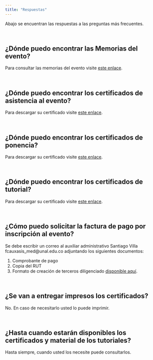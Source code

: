 ```yaml
---
title: "Respuestas"
---
```

Abajo se encuentran las respuestas a las preguntas más frecuentes.

<br/>

## ¿Dónde puedo encontrar las Memorias del evento?

Para consultar las memorias del evento visite [este enlace](https://rdaymedellin.github.io/documentos/Memorias/Memorias_Rday_Medellin.pdf).

<br/>

## ¿Dónde puedo encontrar los certificados de asistencia al evento?

Para descargar su certificado visite [este enlace](https://rdaymedellin.github.io/documentos/Certificados/Certificado_asistencia.pdf).

<br/>

## ¿Dónde puedo encontrar los certificados de ponencia?

Para descargar su certificado visite [este enlace](https://rdaymedellin.github.io/documentos/Certificados/Certificado_ponencia.pdf).

<br/>

## ¿Dónde puedo encontrar los certificados de tutorial?

Para descargar su certificado visite [este enlace](https://rdaymedellin.github.io/documentos/Certificados/Certificado_tutorial.pdf).

<br/>

## ¿Cómo puedo solicitar la factura de pago por inscripción al evento?

Se debe escribir un correo al auxiliar administrativo Santiago Villa fcauxasis_med@unal.edu.co adjuntando los siguientes documentos:

1. Comprobante de pago
2. Copia del RUT
3. Formato de creación de terceros diligenciado [disponible aquí](https://rdaymedellin.github.io/documentos/creacion_terceros.pdf).

<br/>

## ¿Se van a entregar impresos los certificados?

No. En caso de necesitarlo usted lo puede imprimir.

<br/>

## ¿Hasta cuando estarán disponibles los certificados y material de los tutoriales?

Hasta siempre, cuando usted los necesite puede consultarlos.
